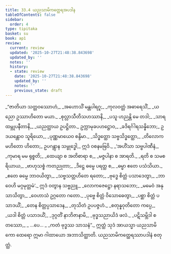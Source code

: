 ```yaml
---
title: 33.4 ယညသာမိကတ္ထေရအပဒါန
tableOfContents: false
sidebar:
  order: 4
type: tipitaka
basket: su
book: ap1
review:
  current: review
  updated: '2025-10-27T21:48:38.843698'
  updated_by: ''
  notes: ''
  history:
  - state: review
    date: '2025-10-27T21:48:38.843698'
    updated_by: ''
    notes: ''
    previous_state: draft
---
```



<ReviewStatus review={frontmatter.review} showDetails={true} />

<HypothesisAnnotation frontmatter={frontmatter} />

<DynamicBreadcrumb />

<Division number="17" book="ap1" e="ch" v="20" p="296">

<Paragraph number="3608" type="verses" book="ap1">
_“ဇာတိယာ သတ္တဝဿောဟံ,_  
_အဟောသိံ မန္တပါရဂူ;_  
_ကုလဝတ္တံ အဓာရေသိံ,_  
_ယညော ဥဿာဟိတော မယာ._  

</Paragraph>

</Division>
<Division number="18" book="ap1" e="ch" v="20" p="297">

<Paragraph number="3609" type="verses" book="ap1">
_စုလ္လာသီတိသဟဿာနိ,_  
_ပသူ ဟညန္တိ မေ တဒါ;_  
_သာရထမ္ဘုပနီတာနိ,_  
_ယညတ္ထာယ ဥပဋ္ဌိတာ._  

</Paragraph>

</Division>
<Division number="19" book="ap1" e="ch" v="20" p="297">

<Paragraph number="3610" book="ap1">
ဥက္ကာမုခပဟဋ္ဌောဝ,_  
_ခဒိရင်္ဂါရသန္နိဘော;_  
ဥဒယန္တောဝ သူရိယော,_  
_ပုဏ္ဏမာယေဝ စန္ဒိမာ._  

</Paragraph>

</Division>
<Division number="20" book="ap1" e="ch" v="20" p="297">

<Paragraph number="3611" book="ap1">
_သိဒ္ဓတ္ထော သဗ္ဗသိဒ္ဓတ္ထော,_  
_တိလောကမဟိတော ဟိတော;_  
ဥပဂန္တွာန သမ္ဗုဒ္ဓေါ,_  
ဣဒံ ဝစနမဗြဝိ._  

</Paragraph>

</Division>
<Division number="21" book="ap1" e="ch" v="20" p="297">

<Paragraph number="3612" type="verses" book="ap1">
_‘အဟိံသာ သဗ္ဗပါဏီနံ,_  
_ကုမာရ မမ ရုစ္စတိ;_  
_ထေယျာ စ အတိစာရာ စ,_  
_မဇ္ဇပါနာ စ အာရတိ._  

</Paragraph>

</Division>
<Division number="22" book="ap1" e="ch" v="20" p="297">

<Paragraph number="3613" type="verses" book="ap1">
_ရတိ စ သမစရိယာယ,_  
_ဗာဟုသစ္စံ ကတညုတာ;_  
_ဒိဋ္ဌေ ဓမ္မေ ပရတ္ထ စ,_  
_ဓမ္မာ ဧတေ ပသံသိယာ._  

</Paragraph>

</Division>
<Division number="23" book="ap1" e="ch" v="20" p="297">

<Paragraph number="3614" type="verses" book="ap1">
_ဧတေ ဓမ္မေ ဘာဝယိတွာ,_  
_သဗ္ဗသတ္တဟိတေ ရတော;_  
_ဗုဒ္ဓေ စိတ္တံ ပသာဒေတွာ,_  
_ဘာဝေဟိ မဂ္ဂမုတ္တမံ’._  

</Paragraph>

</Division>
<Division number="24" book="ap1" e="ch" v="20" p="297">

<Paragraph number="3615" type="verses" book="ap1">
ဣဒံ ဝတွာန သဗ္ဗညူ,_  
_လောကဇေဋ္ဌော နရာသဘော;_  
_မမေဝံ အနုသာသိတွာ,_  
_ဝေဟာသံ ဥဂ္ဂတော ဂတော._  

</Paragraph>

</Division>
<Division number="25" book="ap1" e="ch" v="20" p="297">

<Paragraph number="3616" type="verses" book="ap1">
_ပုဗ္ဗေ စိတ္တံ ဝိသောဓေတွာ,_  
_ပစ္ဆာ စိတ္တံ ပသာဒယိံ;_  
_တေန စိတ္တပ္ပသာဒေန,_  
_တုသိတံ ဥပပဇ္ဇဟံ._  

</Paragraph>

</Division>
<Division number="26" book="ap1" e="ch" v="20" p="297">

<Paragraph number="3617" type="verses" book="ap1">
_စတုန္နဝုတိတော ကပ္ပေ,_  
_ယဒါ စိတ္တံ ပသာဒယိံ;_  
_ဒုဂ္ဂတိံ နာဘိဇာနာမိ,_  
_ဗုဒ္ဓသညာယိဒံ ဖလံ._  

</Paragraph>

</Division>
<Division number="27" book="ap1" e="ch" v="20" p="297">

<Paragraph number="3618" type="verses" book="ap1">
_ပဋိသမ္ဘိဒါ စတဿော,_  
_ …ပေ… _  
_ကတံ ဗုဒ္ဓဿ သာသနံ”._  

</Paragraph>

<Paragraph number="3619" book="ap1">
ဣတ္ထံ သုဒံ အာယသ္မာ ယညသာမိကော ထေရော ဣမာ ဂါထာယော အဘာသိတ္ထာတိ.

</Paragraph>
</Division>

<Paragraph number="3620" type="center" book="ap1">
ယညသာမိကတ္ထေရဿာပဒါနံ စတုတ္ထံ.
</Paragraph>